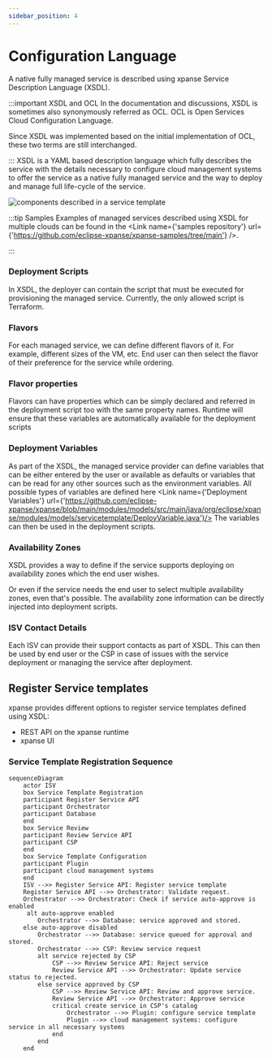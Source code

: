 ```yaml
---
sidebar_position: 4
---
```



# Configuration Language

A native fully managed service is described using xpanse Service Description Language
(XSDL).

:::important XSDL and OCL
In the documentation and discussions, XSDL is sometimes also synonymously referred as OCL.
OCL is Open Services Cloud Configuration Language.

Since XSDL was implemented based on the initial implementation of OCL,
these two terms are still interchanged.

:::
XSDL is a YAML based description language which fully describes the service
with the details necessary to configure cloud management systems to offer the service as a native fully managed service
and the way to deploy and manage full life-cycle of the service.

![components described in a service template](../static/img/service-template-components.excalidraw.png)

:::tip Samples
Examples of managed services described using XSDL for multiple clouds can be found in the <Link name={'samples repository'} url={'https://github.com/eclipse-xpanse/xpanse-samples/tree/main'} />.

:::

### Deployment Scripts

In XSDL, the deployer can contain the script that must be executed for provisioning the managed service.
Currently, the only allowed script is Terraform.

### Flavors

For each managed service, we can define different flavors of it. For example, different sizes of the VM, etc. End user
can then select the flavor of their preference for the service while ordering.

### Flavor properties

Flavors can have properties which can be simply declared and referred in the deployment script too with the same
property names. Runtime will ensure that these variables are automatically available for the deployment scripts

### Deployment Variables

As part of the XSDL, the managed service provider can define variables that can be either entered by the user or
available as defaults or variables that can be read for any other sources such as the environment variables. All possible types of variables are defined
here <Link name={'Deployment Variables'} url={'https://github.com/eclipse-xpanse/xpanse/blob/main/modules/models/src/main/java/org/eclipse/xpanse/modules/models/servicetemplate/DeployVariable.java'}/>
The variables can then be used in the deployment scripts.

### Availability Zones

XSDL provides a way to define if the service supports deploying on availability zones which the end user wishes.

Or even if the service needs the end user to select multiple availability zones, even that's possible. The availability zone information can be directly injected into deployment scripts.

### ISV Contact Details

Each ISV can provide their support contacts as part of XSDL. This can then be used by end user or the CSP in case of issues with the service deployment or managing the service after deployment.

## Register Service templates

xpanse provides different options to register service templates defined using XSDL:

- REST API on the xpanse runtime
- xpanse UI

### Service Template Registration Sequence

```mermaid
sequenceDiagram
    actor ISV
    box Service Template Registration
    participant Register Service API
    participant Orchestrator
    participant Database
    end
    box Service Review
    participant Review Service API
    participant CSP
    end
    box Service Template Configuration
    participant Plugin
    participant cloud management systems
    end
    ISV -->> Register Service API: Register service template
    Register Service API -->> Orchestrator: Validate request.
    Orchestrator -->> Orchestrator: Check if service auto-approve is enabled
     alt auto-approve enabled
        Orchestrator -->> Database: service approved and stored.
    else auto-approve disabled
        Orchestrator -->> Database: service queued for approval and stored.
        Orchestrator -->> CSP: Review service request
        alt service rejected by CSP
            CSP -->> Review Service API: Reject service
            Review Service API -->> Orchestrator: Update service status to rejected.
        else service approved by CSP
            CSP -->> Review Service API: Review and approve service.
            Review Service API -->> Orchestrator: Approve service
            critical create service in CSP's catalog
                Orchestrator -->> Plugin: configure service template
                Plugin -->> cloud management systems: configure service in all necessary systems
            end
        end
    end
```
